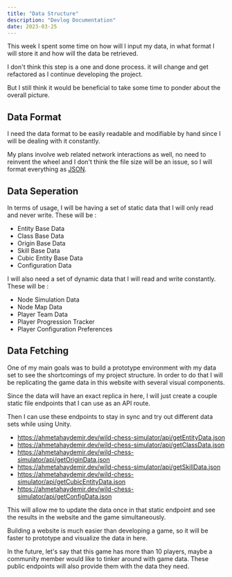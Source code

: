 ```yaml
---
title: "Data Structure"
description: "Devlog Documentation"
date: 2023-03-25
---
```



<PageDateBar dateString={frontmatter.date} />

This week I spent some time on how will I input my data, in what format I will store it and how will the data be retrieved.

I don't think this step is a one and done process. it will change and get refactored as I continue developing the project.

But I still think it would be beneficial to take some time to ponder about the overall picture.

## Data Format

I need the data format to be easily readable and modifiable by hand since I will be dealing with it constantly.

My plans involve web related network interactions as well, no need to reinvent the wheel and I don't think the file size will be an issue, so I will format everything as [JSON](https://www.json.org/json-en.html).

## Data Seperation

In terms of usage, I will be having a set of static data that I will only read and never write. These will be :

-   Entity Base Data
-   Class Base Data
-   Origin Base Data
-   Skill Base Data
-   Cubic Entity Base Data
-   Configuration Data

I will also need a set of dynamic data that I will read and write constantly. These will be :

-   Node Simulation Data
-   Node Map Data
-   Player Team Data
-   Player Progression Tracker
-   Player Configuration Preferences

## Data Fetching

One of my main goals was to build a prototype environment with my data set to see the shortcomings of my project structure. In order to do that I will be replicating the game data in this website with several visual components.

Since the data will have an exact replica in here, I will just create a couple static file endpoints that I can use as an API route.

Then I can use these endpoints to stay in sync and try out different data sets while using Unity.

-   https://ahmetahaydemir.dev/wild-chess-simulator/api/getEntityData.json
-   https://ahmetahaydemir.dev/wild-chess-simulator/api/getClassData.json
-   https://ahmetahaydemir.dev/wild-chess-simulator/api/getOriginData.json
-   https://ahmetahaydemir.dev/wild-chess-simulator/api/getSkillData.json
-   https://ahmetahaydemir.dev/wild-chess-simulator/api/getCubicEntityData.json
-   https://ahmetahaydemir.dev/wild-chess-simulator/api/getConfigData.json

This will allow me to update the data once in that static endpoint and see the results in the website and the game simultaneously.

Building a website is much easier than developing a game, so it will be faster to prototype and visualize the data in here.

In the future, let's say that this game has more than 10 players, maybe a community member would like to tinker around with game data. These public endpoints will also provide them with the data they need.
